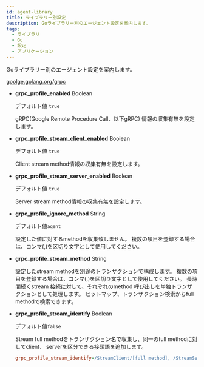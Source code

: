 ```yaml
---
id: agent-library
title: ライブラリー別設定
description: Goライブラリー別のエージェント設定を案内します。
tags:
  - ライブラリ
  - Go
  - 設定
  - アプリケーション
---
```


Goライブラリー別のエージェント設定を案内します。

[goolge.golang.org/grpc](https://pkg.go.dev/google.golang.org/grpc)

- **grpc_profile_enabled** <span class='type'>Boolean</span>

  デフォルト値 `true`

  gRPC(Google Remote Procedure Call、以下gRPC) 情報の収集有無を設定します。

- **grpc_profile_stream_client_enabled** <span class='type'>Boolean</span>

  デフォルト値 `true`

  Client stream method情報の収集有無を設定します。

- **grpc_profile_stream_server_enabled** <span class='type'>Boolean</span>

  デフォルト値 `true`

  Server stream method情報の収集有無を設定します。

- **grpc_profile_ignore_method** <span class='type'>String</span>

  デフォルト値`agent`

  設定した値に対するmethodを収集致しません。 複数の項目を登録する場合は、コンマ(,)を区切り文字として使用してください。

- **grpc_profile_stream_method** <span class='type'>String</span>

  設定したstream methodを別途のトランザクションで構成します。 複数の項目を登録する場合は、コンマ(,)を区切り文字として使用してください。 長時間続くstream 接続に対して、それぞれのmethod 呼び出しを単独トランザクションとして処理します。 ヒットマップ、トランザクション検索からfull methodで検索できます。

- **grpc_profile_stream_identify** <span class='type'>Boolean</span>

  デフォルト値`false`

  Stream full methodをトランザクション名で収集し、同一のfull methodに対してclient、 serverを区分できる接頭語を追加します。

  ```ini title='whatap.conf'
  grpc_profile_stream_identify=/StreamClient/[full method], /StreamServer/[full method]
  ```
